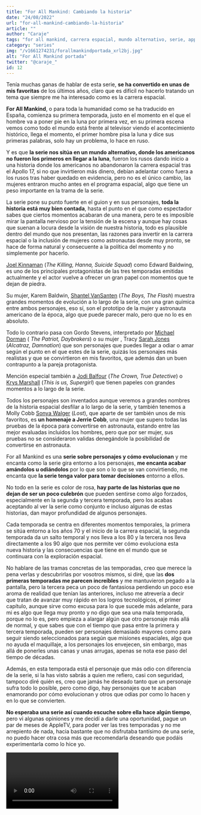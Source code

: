 ```yaml
---
title: "For All Mankind: Cambiando la historia"
date: "24/08/2022"
url: "for-all-mankind-cambiando-la-historia"
article: ""
author: "Caraje"
tags: "for all mankind, carrera espacial, mundo alternativo, serie, appletv, Joel Kinnaman,  Shantel VanSanten, luna, espacio, marte"
category: "series"
img: "/v1661274231/forallmankindportada_xrl2bj.jpg"
alt: "For All Mankind portada"
twitter: "@caraje_"
id: 12
---
```

Tenía muchas ganas de hablar de esta serie, **se ha convertido en unas de mis favoritas** de los últimos años, claro que es difícil no hacerlo tratando un tema que siempre me ha interesado como es la carrera espacial.

**For All Mankind**, o para toda la humanidad como se ha traducido en España, comienza su primera temporada, justo en el momento en el que el hombre va a poner pie en la luna por primera vez, en su primera escena vemos como todo el mundo está frente al televisor viendo el acontecimiento histórico, llega el momento, el primer hombre pisa la luna y dice sus primeras palabras, solo hay un problema, lo hace en ruso.

Y es que **la serie nos sitúa en un mundo alternativo, donde los americanos no fueron los primeros en llegar a la luna**, fueron los rusos dando inicio a una historia donde los americanos no abandonaron la carrera espacial tras el Apollo 17, si no que invirtieron más dinero, debían adelantar como fuera a los rusos tras haber quedado en evidencia, pero no es el único cambio, las mujeres entraron mucho antes en el programa espacial, algo que tiene un peso importante en la trama de la serie.

<Imagen
  img="/v1661274231/forallmankind2_urbtgl.webp"
  alt="core keeper pantalla juego"
/>

La serie pone su punto fuerte en el guion y en sus personajes, **toda la historia está muy bien contada**, hasta el punto en el que como espectador sabes que ciertos momentos acabaran de una manera, pero te es imposible mirar la pantalla nervioso por la tensión de la escena y aunque hay cosas que suenan a locura desde la visión de nuestra historia, todo es plausible dentro del mundo que nos presentan, las razones para invertir en la carrera espacial o la inclusión de mujeres como astronautas desde muy pronto, se hace de forma natural y consecuente a la política del momento y no simplemente por hacerlo.

[Joel Kinnaman](https://www.imdb.com/name/nm1172478/?ref_=tt_cl_t_1) (*The Killing, Hanna, Suicide Squad*) como Edward Baldwing, es uno de los principales protagonistas de las tres temporadas emitidas actualmente y el actor vuelve a ofrecer un gran papel con momentos que te dejan de piedra.

Su mujer, Karem Baldwin, [Shantel VanSanten](https://www.imdb.com/name/nm1416900/?ref_=tt_cl_i_4) (*The Boys, The Flash*) muestra grandes momentos de evolución a lo largo de la serie, con una gran química entre ambos personajes, eso sí, son el prototipo de la mujer y astronauta americano de la época, algo que puede parecer malo, pero que no lo es en absoluto. 

Todo lo contrario pasa con Gordo Stevens, interpretado por  [Michael Dorman]( https://www.imdb.com/name/nm1168915/?ref_=tt_cl_i_2) ( *The Patriot, Daybrakers*) o su mujer , Tracy [Sarah Jones]( https://www.imdb.com/name/nm1967673/?ref_=tt_cl_i_8) (*Alcatraz, Damnation*) que son personajes que puedes llegar a odiar o amar según el punto en el que estes de la serie, quizás los personajes más realistas y que se convirtieron en mis favoritos, que además dan un buen contrapunto a la pareja protagonista.

Mención especial también a [Jodi Balfour]( https://www.imdb.com/name/nm3341156/?ref_=tt_cl_i_5) (*The Crown, True Detective*) o 
[Krys Marshall]( https://www.imdb.com/name/nm2997668/?ref_=tt_cl_i_6) (*This is us, Supergirl*) que tienen papeles con grandes momentos a lo largo de la serie.

Todos los personajes son inventados aunque veremos a grandes nombres de la historia espacial desfilar a lo largo de la serie, y también tenemos a Molly Cobb [Sonya Walger](https://www.imdb.com/name/nm0907427/?ref_=tt_cl_i_11) (*Lost*), que aparte de ser también unos de mis favoritos, es **un homenaje a Jerrie Cobb**, una mujer que supero todas las pruebas de la época para convertirse en astronauta, estando entre las mejor evaluadas incluidos los hombres, pero que por ser mujer, sus pruebas no se consideraron validas denegándole la posibilidad de convertirse en astronauta.

<Imagen
  img="/v1661274231/forallmankind1_dqodem.webp"
  alt="core keeper pantalla juego"
/>

For all Mankind es una **serie sobre personajes y cómo evolucionan** y me encanta como la serie gira entorno a los personajes, **me encanta acabar amándolos u odiándolos** por lo que son o lo que se van convirtiendo, me encanta que **la serie tenga valor para tomar decisiones** entorno a ellos.

No todo en la serie es color de rosa, **hay parte de las historias que no dejan de ser un poco culebrón** que pueden sentirse como algo forzados, especialmente en la segunda y tercera temporada, pero los acabas aceptando al ver la serie como conjunto e incluso algunas de estas historias, dan mayor profundidad de algunos personajes.

Cada temporada se centra en diferentes momentos temporales, la primera se sitúa entorno a los años 70 y el inicio de la carrera espacial, la segunda temporada da un salto temporal y nos lleva a los 80 y la tercera nos lleva directamente a los 90 algo que nos permite ver cómo evoluciona esta nueva historia y las consecuencias que tiene en el mundo que se continuara con la exploración espacial.

No hablare de las tramas concretas de las temporadas, creo que merece la pena verlas y descubrirlas por vosotros mismos, si diré, que las **dos primeras temporadas me parecen increíbles** y me mantuvieron pegado a la pantalla, pero la tercera peca un poco de fantasiosa perdiendo un poco ese aroma de realidad que tenían las anteriores, incluso me atrevería a decir que tratan de avanzar muy rápido en los logros tecnológicos, el primer capítulo, aunque sirve como excusa para lo que sucede más adelante, para mi es algo que llega muy pronto y no digo que sea una mala temporada, porque no lo es, pero empieza a alargar algún que otro personaje más allá de normal, y que sabes que con el tiempo que pasa entre la primera y tercera temporada, pueden ser personajes demasiado mayores como para seguir siendo seleccionados para según que misiones espaciales, algo que no ayuda el maquillaje, a los personajes los envejecen, sin embargo, mas allá de ponerles unas canas y unas arrugas, apenas se nota ese paso del tiempo de décadas.

Además, en esta temporada está el personaje que más odio con diferencia de la serie, si la has visto sabrás a quien me refiero, casi con seguridad, tampoco diré quién es, creo que jamás he deseado tanto que un personaje sufra todo lo posible, pero como digo, hay personajes que te acaban enamorando por cómo evolucionan y otros que odias por como lo hacen y en lo que se convierten.

**No esperaba una serie así cuando escuche sobre ella hace algún tiempo**, pero vi algunas opiniones y me decidí a darle una oportunidad, pague un par de meses de AppleTV, para poder ver las tres temporadas y no me arrepiento de nada, hacia bastante que no disfrutaba tantísimo de una serie, no puedo hacer otra cosa más que recomendarla deseando que podáis experimentarla como lo hice yo.

<Video episode="HZS9M52Bd_w" />

Si quieres puedes dar tu opinión sobre el articulo o la serie en nuestro [Discord]( https://discord.gg/p5ph2eNjUk)

